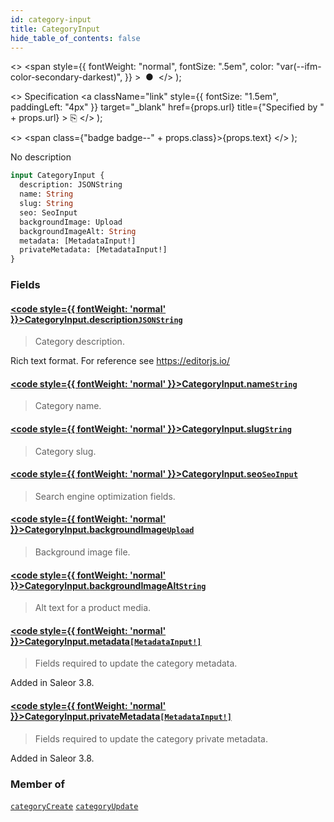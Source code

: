 ```yaml
---
id: category-input
title: CategoryInput
hide_table_of_contents: false
---
```


  <>
    <span
      style={{
        fontWeight: "normal",
        fontSize: ".5em",
        color: "var(--ifm-color-secondary-darkest)",
      }}
    >
      &nbsp;●&nbsp;
    </span>
  </>
);

  <>
    Specification
    <a
      className="link"
      style={{ fontSize: "1.5em", paddingLeft: "4px" }}
      target="\_blank"
      href={props.url}
      title={"Specified by " + props.url}
    >
      ⎘
    </a>
  </>
);

  <>
    <span class={"badge badge--" + props.class}>{props.text}</span>
  </>
);

No description

```graphql
input CategoryInput {
  description: JSONString
  name: String
  slug: String
  seo: SeoInput
  backgroundImage: Upload
  backgroundImageAlt: String
  metadata: [MetadataInput!]
  privateMetadata: [MetadataInput!]
}
```

### Fields

#### [<code style={{ fontWeight: 'normal' }}>CategoryInput.<b>description</b></code>](#)<Bullet />[`JSONString`](../../api-reference/scalars/jsonstring) <Badge class="secondary" text="scalar"/>

> Category description.

Rich text format. For reference see https://editorjs.io/

>

#### [<code style={{ fontWeight: 'normal' }}>CategoryInput.<b>name</b></code>](#)<Bullet />[`String`](../../api-reference/scalars/string) <Badge class="secondary" text="scalar"/>

> Category name.

#### [<code style={{ fontWeight: 'normal' }}>CategoryInput.<b>slug</b></code>](#)<Bullet />[`String`](../../api-reference/scalars/string) <Badge class="secondary" text="scalar"/>

> Category slug.

#### [<code style={{ fontWeight: 'normal' }}>CategoryInput.<b>seo</b></code>](#)<Bullet />[`SeoInput`](../../api-reference/inputs/seo-input) <Badge class="secondary" text="input"/>

> Search engine optimization fields.

#### [<code style={{ fontWeight: 'normal' }}>CategoryInput.<b>backgroundImage</b></code>](#)<Bullet />[`Upload`](../../api-reference/scalars/upload) <Badge class="secondary" text="scalar"/>

> Background image file.

#### [<code style={{ fontWeight: 'normal' }}>CategoryInput.<b>backgroundImageAlt</b></code>](#)<Bullet />[`String`](../../api-reference/scalars/string) <Badge class="secondary" text="scalar"/>

> Alt text for a product media.

#### [<code style={{ fontWeight: 'normal' }}>CategoryInput.<b>metadata</b></code>](#)<Bullet />[`[MetadataInput!]`](../../api-reference/inputs/metadata-input) <Badge class="secondary" text="list"/> <Badge class="secondary" text="input"/>

> Fields required to update the category metadata.

Added in Saleor 3.8.

>

#### [<code style={{ fontWeight: 'normal' }}>CategoryInput.<b>privateMetadata</b></code>](#)<Bullet />[`[MetadataInput!]`](../../api-reference/inputs/metadata-input) <Badge class="secondary" text="list"/> <Badge class="secondary" text="input"/>

> Fields required to update the category private metadata.

Added in Saleor 3.8.

>

### Member of

[`categoryCreate`](../../api-reference/mutations/category-create) <Badge class="secondary" text="mutation"/><Bullet />[`categoryUpdate`](../../api-reference/mutations/category-update) <Badge class="secondary" text="mutation"/>
